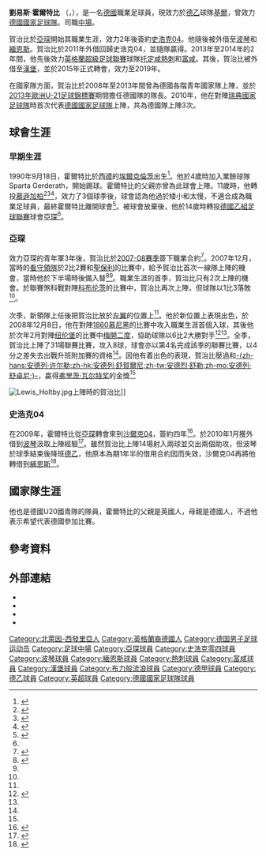 {{noteta|G1=足球|G2=德甲|G3=EPL|G4=uefa
|T=zh-hans:刘易斯·霍尔特比;zh-hk:劉易斯·賀治比;zh-tw:劉易斯·霍爾特比;
|1=zh-hans:霍尔特比;zh-hk:賀治比;zh-tw:霍爾特比;
}}
{{Infobox football biography
| name                = 劉易斯·賀治比<br />Lewis Holtby
| image               = Lewis Holtby 2011-08-03.jpg
| image_size          = 250
| caption             = 2011年，效力[[沙尔克04足球俱乐部|史浩克04]]時的賀治比
| fullname            = Lewis Harry Holtby<ref>{{Hugman|23440|accessdate= 2018-06-07|language= en}}</ref>
| birth_date          = {{birth date and age|1990|9|18|df=y}}
| birth_place         = [[西德|西德]][[埃尔克伦茨|埃尔克伦茨]]
| height              = {{convert|1.76|m|abbr=on}}
| position            = [[中場|中場]]
| currentclub         = [[荷尔斯泰因基尔|基爾]]
| clubnumber          = 10
| youthyears1   = 1994–2001  | youthclubs1   = Sparta Gerderath
| youthyears2   = 2001–2004  | youthclubs2   = [[门兴格拉德巴赫足球俱乐部|慕遜加柏]]
| youthyears3   = 2004–2007  | youthclubs3   = [[亚琛足球俱乐部|亞琛]]
| years1 = 2007–2009 | clubs1   = [[亚琛足球俱乐部|亞琛]]                        | caps1 = 33 | goals1 = 8
| years2 = 2009–2013 | clubs2   = [[沙尔克04足球俱乐部|史浩克04]]                 | caps2 = 55 | goals2 = 10
| years3 = 2010      | clubs3   = → [[波琴體育會|波琴]]（外借）                      | caps3 = 14 | goals3 = 2
| years4 = 2010–2011 | clubs4   = → [[美因茨05足球俱乐部|緬恩斯]]（外借）        | caps4 = 30 | goals4 = 4
| years5 = 2013–2015 | clubs5   = [[托特纳姆热刺足球俱乐部|托定咸熱刺]] | caps5 = 25 | goals5 = 1
| years6 = 2014      | clubs6   = → [[富勒姆足球俱乐部|富咸]]（外借）              | caps6 = 13 | goals6 = 1
| years7 = 2014–2015 | clubs7   = → [[汉堡体育俱乐部|漢堡]]（外借）                    | caps7 = 22 | goals7 = 0
| years8 = 2015–2019 | clubs8   = [[汉堡体育俱乐部|漢堡]]                             | caps8 = 105 | goals8 = 14
| years9 = 2019–2021 | clubs9   = [[布莱克本流浪者足球俱乐部|布力般流浪]]                             | caps9 = 54 | goals9 = 3
| years10 = 2021–     | clubs10   = [[荷尔斯泰因基尔|基爾]]                             | caps10 = 0 | goals10 = 0
|nationalyears1 = 2008      | nationalteam1 = [[德国青年国家足球队|德國 U18]]     | nationalcaps1 = 2  | nationalgoals1 = 0
| nationalyears2 = 2008–2009 | nationalteam2 = [[德国青年国家足球队|德國 U19]]    | nationalcaps2 = 12 | nationalgoals2 = 4
| nationalyears3 = 2009–2010 | nationalteam3 = [[德国青年国家足球队|德國 U20]]    | nationalcaps3 = 6  | nationalgoals3 = 2
| nationalyears4 = 2009–2013 | nationalteam4 = [[德國21歲以下國家足球隊|德國 U21]] | nationalcaps4 = 24 | nationalgoals4 = 14
| nationalyears5 = 2010–2012 | nationalteam5 = [[德國國家足球隊|德國]]              | nationalcaps5 = 3  | nationalgoals5 = 0
| pcupdate = 2021-08-17
| ntupdate = 2013-06-14
}}

'''劉易斯·霍爾特比''' （{{lang-en|'''Lewis Harry Holtby '''}}，{{bd|1990年|9月18日|||Holtby}}），是一名[[德國|德國]]職業足球員，現效力於[[德乙|德乙]]球隊[[荷尔斯泰因基尔|基爾]]，曾效力[[德國國家足球隊|德國國家足球隊]]。司職[[中場|中場]]。

賀治比於[[亚琛足球俱乐部|亞琛]]開始其職業生涯，效力2年後簽約[[沙尔克04足球俱乐部|史浩克04]]。他隨後被外借至[[波琴體育會|波琴]]和[[美因茨05足球俱乐部|緬恩斯]]。賀治比於2011年外借回歸史浩克04，並隨隊贏得{{link-en|2011年德国超级杯|2011 DFL-Supercup}}。2013年至2014年的2年間，他先後效力[[英格蘭超級足球聯賽|英格蘭超級足球聯賽]]球隊[[托特纳姆热刺足球俱乐部|托定咸熱刺]]和[[富勒姆足球俱乐部|富咸]]。其後，賀治比被外借至[[汉堡体育俱乐部|漢堡]]，並於2015年正式轉會，效力至2019年。

在國家隊方面，賀治比於2008年至2013年間曾為德國各階青年國家隊上陣，並於[[2013年歐洲U-21足球錦標賽|2013年歐洲U-21足球錦標賽]]期間擔任德國隊的隊長。2010年，他在對陣[[瑞典國家足球隊|瑞典國家足球隊]]時首次代表[[德國國家足球隊|德國國家足球隊]]上陣，共為德國隊上陣3次。

== 球會生涯 ==
=== 早期生涯 ===
1990年9月18日，霍爾特比於[[西德|西德]]的[[埃爾克倫茨|埃爾克倫茨]]出生<ref>{{cite web|title=FIFA U-20 World Cup Egypt 2009 – List of Players|url=http://www.fifadata.com/document/FWYC/2009/PDF/FWYC_2009_SquadLists.pdf|publisher=Fédération Internationale de Football Association (FIFA)|format=PDF|page=8|accessdate=2013-07-26|language=en|archive-date=2018-07-02|archive-url=https://web.archive.org/web/20180702150807/https://www.fifadata.com/document/FWYC/2009/PDF/FWYC_2009_SquadLists.pdf|dead-url=no}}</ref>。他於4歲時加入業餘球隊Sparta Gerderath，開始踢球。霍爾特比的父親亦曾為此球會上陣。11歲時，他轉投[[门兴格拉德巴赫足球俱乐部|慕遜加柏]]<ref name=ESPN>{{cite web|url=http://www.espnfc.com/story/983230/ian-holyman-no-divided-loylaties-for-german-u21-lewis-holtby|title=Don't Mention the Score|publisher=ESPN|last=Ladyman|first=Ian|date=2011-11-13|accessdate=2017-03-15|language=en|archive-date=2020-02-18|archive-url=https://web.archive.org/web/20200218002749/http://www.espnfc.com/story/983230/ian-holyman-no-divided-loylaties-for-german-u21-lewis-holtby|dead-url=no}}</ref><ref name=ID>{{cite web|url=https://www.independent.co.uk/sport/football/international/he-could-play-for-england-if-germany-dont-want-him-says-holtby-snr-2094361.html|title='He could play for England if Germany don't want him,' says Holtby Snr|website=Independent|date=2010-09-30|accessdate=2017-03-12|language=en|archive-date=2020-02-18|archive-url=https://web.archive.org/web/20200218002754/https://www.independent.co.uk/sport/football/international/he-could-play-for-england-if-germany-dont-want-him-says-holtby-snr-2094361.html|dead-url=no}}</ref><ref name=LH>{{cite web|url=http://www.kicker.de/news/fussball/2bundesliga/vereine/spielersteckbrief/object/47724/saison/2008-09|title=Holtby, Lewis|website=kicker|accessdate=2009-05-12|language=de|archive-date=2009-05-19|archive-url=https://web.archive.org/web/20090519035011/http://www.kicker.de/news/fussball/2bundesliga/vereine/spielersteckbrief/object/47724/saison/2008-09|dead-url=no}}</ref>，效力了3個球季後，球會認為他過於矮小和太慢，不適合成為職業足球員，最終霍爾特比離開球會<ref>{{cite web|url=http://www.zweitligamannschaften.de/lewis-holtby-aachens-ausnahmetalent-traeumt-vom-fc-everton/|title=Lewis Holtby: Aachens Ausnahmetalent träumt vom FC Everton|website=ZweitLigaMannschaften|accessdate=2009-03-18|language=de|archive-date=2020-10-29|archive-url=https://web.archive.org/web/20201029200805/https://www.zweitligamannschaften.de/lewis-holtby-aachens-ausnahmetalent-traeumt-vom-fc-everton/|dead-url=no}}</ref>。被球會放棄後，他於14歲時轉投[[德國乙組足球聯賽|德國乙組足球聯賽]]球會[[亞琛足球俱樂部|亞琛]]<ref name=ID/>。

=== 亞琛 ===
效力亞琛的青年軍3年後，賀治比於[[2007年至2008年德国足球乙级联赛|2007-08賽季]]簽下職業合約<ref name=BF>{{cite web|url=http://bundesligafanatic.com/lewis-holtby-germanys-most-versatile-footballer/|title=Lewis Holtby – Germany's Most Versatile Footballer|website=Bundesliga Fanatic|last=Nyari|first=Cristian|date=2013-01-04|language=en|accessdate=2017-03-13|archive-date=2018-02-05|archive-url=https://web.archive.org/web/20180205001118/http://bundesligafanatic.com/lewis-holtby-germanys-most-versatile-footballer/|dead-url=no}}</ref>。2007年12月，當時的[[看守領隊|看守領隊]]{{link-en|約爾格·施馬德克|Jörg Schmadtke}}於2比2賽和[[聖保利足球俱樂部|聖保利]]的比賽中，給予賀治比首次一線隊上陣的機會，當時他於下半場時後備入替{{link-en|米高·卡斯柏|Mirko Casper}}<ref>{{cite web|url=http://www.kicker.de/news/fussball/2bundesliga/vereine/spielpaarungsbericht/object/808003/saison/2007-08|title=Kuru rettet Punkt in Aachen|website=kicker|date= 2007-12-07|accessdate= 2009-05-12|language= de}}</ref><ref name=ID/>。職業生涯的首季，賀治比只有2次上陣的機會。於聯賽煞科戰對陣[[科布伦茨体操及竞赛俱乐部|科布伦茨]]的比賽中，賀治比再次上陣，但球隊以1比3落敗<ref name=LH/>。

次季，新領隊{{link-en|尤爾根·席貝格|Jürgen Seeberger}}上任後把賀治比放於[[左翼|左翼]]的位置上<ref name=BF/>。他於新位置上表現出色，於2008年12月8日，他在對陣[[1860慕尼黑體育會|1860慕尼黑]]的比賽中攻入職業生涯首個入球，其後他於次年2月對陣[[纽伦堡足球俱乐部|纽伦堡]]的比賽中[[梅開二度|梅開二度]]，協助球隊以6比2大勝對手<ref>{{cite web|url=https://int.soccerway.com/matches/2008/12/05/germany/2-bundesliga/alemannia-aachen/tsv-munchen-1860/646057/|title=Alemannia Aachen v 1860 Munich|website=Soccerway|date=2008-12-05|accessdate=2017-03-13|language=en|archive-date=2020-02-18|archive-url=https://web.archive.org/web/20200218002821/https://int.soccerway.com/matches/2008/12/05/germany/2-bundesliga/alemannia-aachen/tsv-munchen-1860/646057/|dead-url=no}}</ref><ref name=BF/>。全季，賀治比上陣了31場聯賽比賽，攻入8球，球會亦以第4名完成該季的聯賽比賽，以4分之差失去出戰升班附加賽的資格<ref name=BF/>。因他有着出色的表現，賀治比壓過{{link-en|康斯坦丁·劳施|Konstantin Rausch}}和[[安德列·舒賀爾尼|-{zh-hans:安德列·许尔勒;zh-hk:安德列·舒賀爾尼;zh-tw:安德烈·舒勒;zh-mo:安德列·舒卓尼;}-]]，贏得[[弗里茨·瓦尔特奖|弗里茨·瓦尔特奖]]的金獎<ref name=ESPN/>

[[File:Lewis_Holtby.jpg|left]]上陣時的賀治比]]

=== 史浩克04 ===
在2009年，霍爾特比從[[亞琛足球俱樂部|亞琛]]轉會來到[[沙爾克04足球俱樂部|沙爾克04]]，簽約四年<ref>{{cite news |language=zh-hans |url=http://dfo.cn/dfo/show.asp?id=9427 |title=沙尔克签下德乙新星 马加特不欢迎林肯 |publisher=德国足球在线 |date=2009-07-08 |accessdate=2011-08-02}}</ref>。於2010年1月獲外借到[[波鸿足球俱乐部|波琴]]汲取上陣經驗<ref>{{cite news |language=zh-hans |url=http://www.dfo.cn/dfo/show.asp?id=10095 |title=少帅赫利希喜得爱将 波鸿租借霍尔特比 |publisher=德国足球在线 |date=2010-01-30 |accessdate=2011-08-02 |deadurl=yes |archiveurl=https://web.archive.org/web/20100330073107/http://www.dfo.cn/dfo/show.asp?id=10095 |archivedate=2010-03-30 }}</ref>。雖然賀治比上陣14場射入兩球並交出兩個助攻，但波琴於球季結束後降班[[德乙|德乙]]，他原本為期1年半的借用合約因而失效，沙爾克04再將他轉借到[[美因茨05足球俱乐部|緬恩斯]]<ref>{{cite news |language=zh-hans |url=http://dfo.cn/dfo/show.asp?id=10409 |title=霍尔特比转租美因茨 期待与图赫尔共事 |publisher=德国足球在线 |date=2010-05-28 |accessdate=2011-08-02 |archive-date=2010-07-09 |archive-url=https://web.archive.org/web/20100709043421/http://dfo.cn/dfo/show.asp?id=10409 |dead-url=no }}</ref>。

== 國家隊生涯 ==
他也是德國U20國青隊的隊員，霍爾特比的父親是英國人，母親是德國人，不過他表示希望代表德國參加比賽。

== 參考資料 ==
{{reflist|2}}

==外部連結==
{{Commons category}}
*{{Soccerbase}}
*{{Fussballdaten|holtbylewis|劉易斯·霍爾特比}}
*{{UEFA player|250005336}}
*{{FIFA player|306542}}

{{荷尔斯泰因基尔球员名单}}
{{弗里茨·瓦尔特奖U19}}

{{DEFAULTSORT:Holtby, Lewis}}
[[Category:北萊因-西發里亞人|Category:北萊因-西發里亞人]]
[[Category:英格蘭裔德國人|Category:英格蘭裔德國人]]
[[Category:德国男子足球运动员|Category:德国男子足球运动员]]
[[Category:足球中場|Category:足球中場]]
[[Category:亞琛球員|Category:亞琛球員]]
[[Category:史浩克零四球員|Category:史浩克零四球員]]
[[Category:波琴球員|Category:波琴球員]]
[[Category:緬恩斯球員|Category:緬恩斯球員]]
[[Category:熱刺球員|Category:熱刺球員]]
[[Category:富咸球員|Category:富咸球員]]
[[Category:漢堡球員|Category:漢堡球員]]
[[Category:布力般流浪球員|Category:布力般流浪球員]]
[[Category:德甲球員|Category:德甲球員]]
[[Category:德乙球員|Category:德乙球員]]
[[Category:英超球員|Category:英超球員]]
[[Category:德國國家足球隊球員|Category:德國國家足球隊球員]]